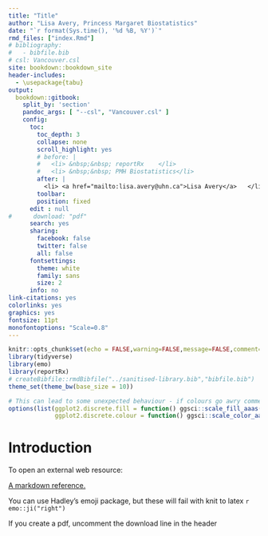 ```yaml
---
title: "Title"
author: "Lisa Avery, Princess Margaret Biostatistics"
date: "`r format(Sys.time(), '%d %B, %Y')`"
rmd_files: ["index.Rmd"]
# bibliography:
#   - bibfile.bib
# csl: Vancouver.csl
site: bookdown::bookdown_site
header-includes:
  - \usepackage{tabu}
output:
  bookdown::gitbook: 
    split_by: 'section'
    pandoc_args: [ "--csl", "Vancouver.csl" ]
    config:
      toc:
        toc_depth: 3
        collapse: none
        scroll_highlight: yes
        # before: |
        #   <li> &nbsp;&nbsp; reportRx    </li>
        #   <li> &nbsp;&nbsp; PMH Biostatistics</li>
        after: |
          <li> <a href="mailto:lisa.avery@uhn.ca">Lisa Avery</a>   </li>
        toolbar:
        position: fixed
      edit : null
#      download: "pdf"
      search: yes
      sharing:
        facebook: false
        twitter: false
        all: false
      fontsettings:
        theme: white
        family: sans
        size: 2
      info: no
link-citations: yes
colorlinks: yes
graphics: yes
fontsize: 11pt
monofontoptions: "Scale=0.8"
---
```


```r
knitr::opts_chunk$set(echo = FALSE,warning=FALSE,message=FALSE,comment='',dpi=300)
library(tidyverse)
library(emo)
library(reportRx)
# createBibfile::rmdBibfile("../sanitised-library.bib","bibfile.bib")
theme_set(theme_bw(base_size = 10))

# This can lead to some unexpected behaviour - if colours go awry comment this out
options(list(ggplot2.discrete.fill = function() ggsci::scale_fill_aaas(),
             ggplot2.discrete.colour = function() ggsci::scale_color_aaas()))


```

# Introduction

To open an external web resource:

<a href="https://docs.gitbook.com/editing-content/markdown" target="_blank">A markdown reference.</a> 
  
You can use Hadley's emoji package, but these will fail with knit to latex   `r emo::ji("right")`

If you create a pdf, uncomment the download line in the header
